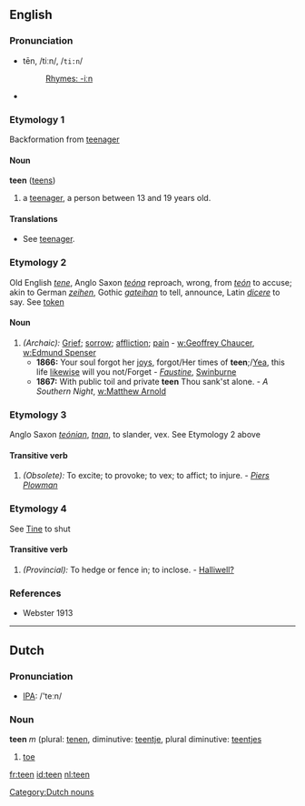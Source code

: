 ==English==
===Pronunciation===
*tēn, /tiːn/, /<tt>ti:n</tt>/
*:[[Rhymes:English:-iːn|Rhymes: -iːn]]
*{{audio|en-us-teen.ogg|Audio (US)}}
===Etymology 1===
Backformation from [[teenager]]
====Noun====
'''teen''' ([[teens]])
# a [[teenager]], a person between 13 and 19 years old.
====Translations====
*See [[teenager]].
===Etymology 2===
Old English ''[[tene]]'', Anglo Saxon ''[[teóna]]'' reproach, wrong, from ''[[teón]]'' to accuse; akin to German ''[[zeihen]]'', Gothic ''[[gateihan]]'' to tell, announce, Latin ''[[dicere]]'' to say. See [[token]]
====Noun====
#''(Archaic):'' [[Grief]]; [[sorrow]]; [[affliction]]; [[pain]] - [[w:Geoffrey Chaucer]], [[w:Edmund Spenser]]
#*'''1866:''' Your soul forgot her [[joy]]s, forgot/Her times of '''teen''';/[[Yea]], this life [[likewise]] will you not/Forget - ''[[Wikisource:Faustine|Faustine]]'', [[w:Algernon Swinburne|Swinburne]]
#*'''1867:''' With public toil and private '''teen''' Thou sank'st alone. - ''A Southern Night'', [[w:Matthew Arnold]]

===Etymology 3===
Anglo Saxon ''[[teónian]]'', ''[[tnan]]'', to slander, vex. See Etymology 2 above
====Transitive verb====
#''(Obsolete):'' To excite; to provoke; to vex; to affict; to injure. - ''[[Piers Plowman]]''
===Etymology 4===
See [[Tine]] to shut
====Transitive verb====
#''(Provincial):'' To hedge or fence in; to inclose. - [[Halliwell?]] 
===References===
*Webster 1913

----

==Dutch==
=== Pronunciation ===
*[[w:IPA|IPA]]: /'teːn/

===Noun===
'''teen''' ''m'' (plural: [[tenen]], diminutive: [[teentje]], plural diminutive: [[teentjes]]
# [[toe]]

[[Category:Dutch nouns]]

[[fr:teen]]
[[id:teen]]
[[nl:teen]]